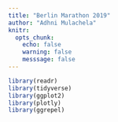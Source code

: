 ```yaml
---
title: "Berlin Marathon 2019"
author: "Adhni Mulachela"
knitr:
  opts_chunk:
    echo: false
    warning: false
    messsage: false
---
```


```r
library(readr)
library(tidyverse)
library(ggplot2)
library(plotly)
library(ggrepel)
```

